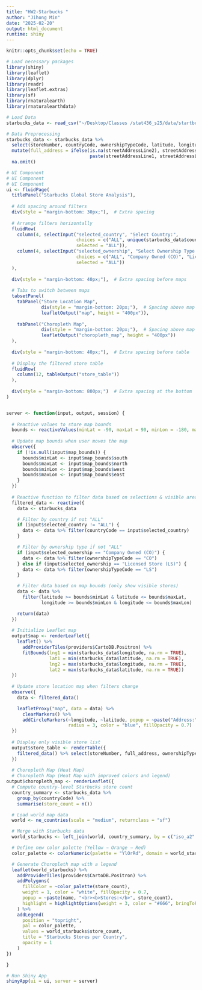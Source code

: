 ```yaml
---
title: "HW2-Starbucks "
author: "Jihong Min"
date: "2025-02-20"
output: html_document
runtime: shiny
---
```


```r
knitr::opts_chunk$set(echo = TRUE)
```

```r
# Load necessary packages
library(shiny)
library(leaflet)
library(dplyr)
library(readr)
library(leaflet.extras)
library(sf)
library(rnaturalearth)
library(rnaturalearthdata)

# Load Data
starbucks_data <- read_csv("~/Desktop/Classes /stat436_s25/data/startbucks.csv")

```



```r
# Data Preprocessing
starbucks_data <- starbucks_data %>%
  select(storeNumber, countryCode, ownershipTypeCode, latitude, longitude, streetAddressLine1, streetAddressLine2) %>%
  mutate(full_address = ifelse(is.na(streetAddressLine2), streetAddressLine1, 
                               paste(streetAddressLine1, streetAddressLine2, sep=", "))) %>%
  na.omit()

```

```r
# UI Component
# UI Component
# UI Component
ui <- fluidPage(
  titlePanel("Starbucks Global Store Analysis"),
  
  # Add spacing around filters
  div(style = "margin-bottom: 30px;"),  # Extra spacing
  
  # Arrange filters horizontally
  fluidRow(
    column(4, selectInput("selected_country", "Select Country:",
                          choices = c("ALL", unique(starbucks_data$countryCode)),  
                          selected = "ALL")),
    column(4, selectInput("selected_ownership", "Select Ownership Type:",
                          choices = c("ALL", "Company Owned (CO)", "Licensed Store (LS)"),
                          selected = "ALL"))
  ),
  
  div(style = "margin-bottom: 40px;"),  # Extra spacing before maps
  
  # Tabs to switch between maps
  tabsetPanel(
    tabPanel("Store Location Map", 
             div(style = "margin-bottom: 20px;"),  # Spacing above map
             leafletOutput("map", height = "400px")),
    
    tabPanel("Choropleth Map", 
             div(style = "margin-bottom: 20px;"),  # Spacing above map
             leafletOutput("choropleth_map", height = "400px"))
  ),
  
  div(style = "margin-bottom: 40px;"),  # Extra spacing before table
  
  # Display the filtered store table
  fluidRow(
    column(12, tableOutput("store_table"))
  ),
  
  div(style = "margin-bottom: 800px;")  # Extra spacing at the bottom
)



```


```r
server <- function(input, output, session) {
  
  # Reactive values to store map bounds
  bounds <- reactiveValues(minLat = -90, maxLat = 90, minLon = -180, maxLon = 180)
  
  # Update map bounds when user moves the map
  observe({
    if (!is.null(input$map_bounds)) {
      bounds$minLat <- input$map_bounds$south
      bounds$maxLat <- input$map_bounds$north
      bounds$minLon <- input$map_bounds$west
      bounds$maxLon <- input$map_bounds$east
    }
  })
  
  # Reactive function to filter data based on selections & visible area
  filtered_data <- reactive({
    data <- starbucks_data

    # Filter by country if not "ALL"
    if (input$selected_country != "ALL") {
      data <- data %>% filter(countryCode == input$selected_country)
    }

    # Filter by ownership type if not "ALL"
    if (input$selected_ownership == "Company Owned (CO)") {
      data <- data %>% filter(ownershipTypeCode == "CO")
    } else if (input$selected_ownership == "Licensed Store (LS)") {
      data <- data %>% filter(ownershipTypeCode == "LS")
    }

    # Filter data based on map bounds (only show visible stores)
    data <- data %>%
      filter(latitude >= bounds$minLat & latitude <= bounds$maxLat,
             longitude >= bounds$minLon & longitude <= bounds$maxLon)

    return(data)
  })
  
  # Initialize Leaflet map
  output$map <- renderLeaflet({
    leaflet() %>%
      addProviderTiles(providers$CartoDB.Positron) %>%
      fitBounds(lng1 = min(starbucks_data$longitude, na.rm = TRUE),
                lat1 = min(starbucks_data$latitude, na.rm = TRUE),
                lng2 = max(starbucks_data$longitude, na.rm = TRUE),
                lat2 = max(starbucks_data$latitude, na.rm = TRUE))
  })
  
  # Update store location map when filters change
  observe({
    data <- filtered_data()

    leafletProxy("map", data = data) %>%
      clearMarkers() %>%
      addCircleMarkers(~longitude, ~latitude, popup = ~paste("Address:", full_address),
                       radius = 3, color = "blue", fillOpacity = 0.7)
  })
  
  # Display only visible store list
  output$store_table <- renderTable({
    filtered_data() %>% select(storeNumber, full_address, ownershipTypeCode)
  })
  
  # Choropleth Map (Heat Map)
  # Choropleth Map (Heat Map with improved colors and legend)
output$choropleth_map <- renderLeaflet({
  # Compute country-level Starbucks store count
  country_summary <- starbucks_data %>%
    group_by(countryCode) %>%
    summarise(store_count = n())

  # Load world map data
  world <- ne_countries(scale = "medium", returnclass = "sf")

  # Merge with Starbucks data
  world_starbucks <- left_join(world, country_summary, by = c("iso_a2" = "countryCode"))

  # Define new color palette (Yellow → Orange → Red)
  color_palette <- colorNumeric(palette = "YlOrRd", domain = world_starbucks$store_count, na.color = "transparent")

  # Generate Choropleth map with a legend
  leaflet(world_starbucks) %>%
    addProviderTiles(providers$CartoDB.Positron) %>%
    addPolygons(
      fillColor = ~color_palette(store_count),
      weight = 1, color = "white", fillOpacity = 0.7,
      popup = ~paste(name, "<br><b>Stores:</b>", store_count),
      highlight = highlightOptions(weight = 3, color = "#666", bringToFront = TRUE)
    ) %>%
    addLegend(
      position = "topright",
      pal = color_palette,
      values = world_starbucks$store_count,
      title = "Starbucks Stores per Country",
      opacity = 1
    )
})

}

# Run Shiny App
shinyApp(ui = ui, server = server)


```











































